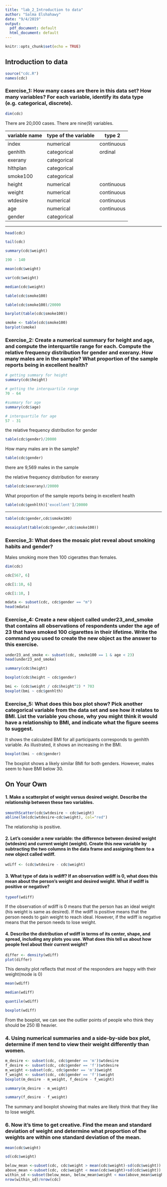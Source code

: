 ```yaml
---
title: "lab_2_Introduction to data"
author: "Salma Elshahawy"
date: "9/4/2019"
output:
  pdf_document: default
  html_document: default
---
```


```r
knitr::opts_chunk$set(echo = TRUE)
```

## Introduction to data

```r
source("cdc.R")
names(cdc)
```

### Exercise_1: How many cases are there in this data set? How many variables? For each variable, identify its data type (e.g. categorical, discrete).

```r
dim(cdc)
```

There are 20,000 cases. There are nine(9) variables. 

variable name | type of the variable | type 2
------------- | -------------------- | -------------
index         | numerical            | continuous
genhlth       | categorical          | ordinal
exerany       | categorical          | 
hlthplan      | categorical          | 
smoke100      | categorical          | 
height        | numerical            | continuous
weight        | numerical            | continuous
wtdesire      | numerical            | continuous
age           | numerical            | continuous
gender        | categorical          | 

____________________________________________________________________

```r
head(cdc)
```


```r
tail(cdc)
```

```r
summary(cdc$weight)
```

```r
190 - 140
```

```r
mean(cdc$weight)
```

```r
var(cdc$weight)
```

```r
median(cdc$weight)
```

```r
table(cdc$smoke100)
```

```r
table(cdc$smoke100)/20000
```

```r
barplot(table(cdc$smoke100))
```

```r
smoke <- table(cdc$smoke100)
barplot(smoke)
```
### Exercise_2: Create a numerical summary for height and age, and compute the interquartile range for each. Compute the relative frequency distribution for  gender and exerany. How many males are in the sample? What proportion of the sample reports being in excellent health?

```r
# getting summary for height
summary(cdc$height)
```

```r
# getting the interquartile range 
70 - 64
```

```r
#summary for age
summary(cdc$age)
```
```r
# interquartile for age
57 - 31
```

the relative frequency distribution for gender
```r
table(cdc$gender)/20000
```

How many males are in the sample?

```r
table(cdc$gender)
```
there are 9,569 males in the sample

the relative frequency distribution for exerany
```r
table(cdc$exerany)/20000
```

What proportion of the sample reports being in excellent health

```r
table(cdc$genhlth)['excellent']/20000
```
____________________________________________________________________________

```r
table(cdc$gender,cdc$smoke100)
```


```r
mosaicplot(table(cdc$gender,cdc$smoke100))
```


### Exercise_3: What does the mosaic plot reveal about smoking habits and gender?

Males smoking more then 100 cigerattes than females.

```r
dim(cdc)
```

```r
cdc[567, 6]
```
```r
cdc[1:10, 6]
```

```r
cdc[1:10, ]
```

```r
mdata <- subset(cdc, cdc$gender == "m")
head(mdata)
```

### Exercise_4: Create a new object called under23_and_smoke that contains all observations of respondents under the age of 23 that have smoked 100 cigarettes in their lifetime. Write the command you used to create the new object as the answer to this exercise.

```r
under23_and_smoke <- subset(cdc, smoke100 == 1 & age < 23)
head(under23_and_smoke)
```

```r
summary(cdc$height)
```
```r
boxplot(cdc$height ~ cdc$gender)
```


```r
bmi <- (cdc$weight / cdc$height^2) * 703
boxplot(bmi ~ cdc$genhlth)
```

### Exercise_5: What does this box plot show? Pick another categorical variable from the data set and see how it relates to BMI. List the variable you chose, why you might think it would have a relationship to BMI, and indicate what the figure seems to suggest.

It shows the calculated BMI for all participants corresponds to genhlth variable. As illustrated, it shows an increasing in the BMI. 

```r
boxplot(bmi ~ cdc$gender)
```
The boxplot shows a likely similar BMI for both genders. However, males seem to have BMI below 30. 

## On Your Own

#### 1. Make a scatterplot of weight versus desired weight. Describe the relationship between these two variables.

```r
smoothScatter(cdc$wtdesire ~ cdc$weight)
abline(lm(cdc$wtdesire~cdc$weight), col="red") 
```

The relationship is positive. 

#### 2. Let’s consider a new variable: the difference between desired weight (wtdesire) and current weight (weight). Create this new variable by subtracting the two columns in the data frame and assigning them to a new object called wdiff.

```r
wdiff <- (cdc$wtdesire - cdc$weight)
```

#### 3. What type of data is wdiff? If an observation wdiff is 0, what does this mean about the person’s weight and desired weight. What if wdiff is positive or negative?

```r
typeof(wdiff)
```
If the observation of wdiff is 0 means that the person has an ideal weight (his weight is same as desired). If the wdiff is positive means that the person needs to gain weight to reach ideal. However, if the wdiff is negative means that the person needs to lose weight. 

#### 4. Describe the distribution of wdiff in terms of its center, shape, and spread, including any plots you use. What does this tell us about how people feel about their current weight?

```r
differ <- density(wdiff)
plot(differ)
```
This density plot reflects that most of the responders are happy with their weight(mode is 0)

```r
mean(wdiff)
```
```r
median(wdiff)
```
```r
quantile(wdiff)
```

```r
boxplot(wdiff)
```
From the boxplot, we can see the outlier points of people who think they should be 250 IB heavier.

### 4. Using numerical summaries and a side-by-side box plot, determine if men tend to view their weight differently than women.

```r
m_desire <- subset(cdc, cdc$gender == 'm')$wtdesire
f_desire <- subset(cdc, cdc$gender == 'f')$wtdesire
m_weight <-subset(cdc, cdc$gender == 'm')$weight
f_weight <- subset(cdc, cdc$gender == 'f')$weight
boxplot(m_desire - m_weight, f_desire - f_weight)
```
```r
summary(m_desire - m_weight)
```

```r
summary(f_desire - f_weight)
```

The summary and boxplot showing that males are likely think that they like to lose weight. 

### 6. Now it’s time to get creative. Find the mean and standard deviation of weight and determine what proportion of the weights are within one standard deviation of the mean.

```r
mean(cdc$weight)
```
```r
sd(cdc$weight)
```

```r
below_mean <-subset(cdc, cdc$weight > mean(cdc$weight)-sd(cdc$weight))
above_mean <-subset(cdc, cdc$weight < mean(cdc$weight)+sd(cdc$weight))
within_sd <-subset(below_mean, below_mean$weight < max(above_mean$weight))
nrow(within_sd)/nrow(cdc)
```
